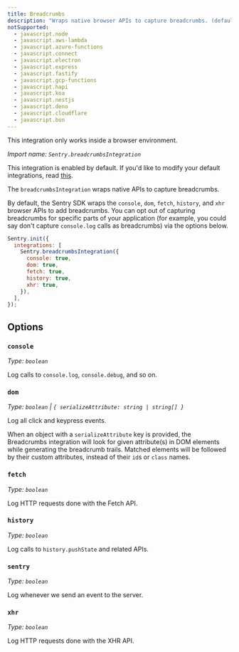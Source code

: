 ```yaml
---
title: Breadcrumbs
description: "Wraps native browser APIs to capture breadcrumbs. (default)"
notSupported:
  - javascript.node
  - javascript.aws-lambda
  - javascript.azure-functions
  - javascript.connect
  - javascript.electron
  - javascript.express
  - javascript.fastify
  - javascript.gcp-functions
  - javascript.hapi
  - javascript.koa
  - javascript.nestjs
  - javascript.deno
  - javascript.cloudflare
  - javascript.bun
---
```


<Alert>

This integration only works inside a browser environment.

</Alert>

_Import name: `Sentry.breadcrumbsIntegration`_

This integration is enabled by default. If you'd like to modify your default integrations, read [this](./../#modifying-default-integrations).

The `breadcrumbsIntegration` wraps native APIs to capture breadcrumbs.

By default, the Sentry SDK wraps the `console`, `dom`, `fetch`, `history`, and `xhr` browser APIs to add breadcrumbs. You can opt out of capturing breadcrumbs for specific parts of your application (for example, you could say don't capture `console.log` calls as breadcrumbs) via the options below.

```JavaScript
Sentry.init({
  integrations: [
    Sentry.breadcrumbsIntegration({
      console: true,
      dom: true,
      fetch: true,
      history: true,
      xhr: true,
    }),
  ],
});
```

## Options

### `console`

_Type: `boolean`_

Log calls to `console.log`, `console.debug`, and so on.

### `dom`

_Type: `boolean` | `{ serializeAttribute: string | string[] }`_

Log all click and keypress events.

When an object with a `serializeAttribute` key is provided, the Breadcrumbs integration will look for given attribute(s) in DOM elements while generating the breadcrumb trails. Matched elements will be followed by their custom attributes, instead of their `id`s or `class` names.

### `fetch`

_Type: `boolean`_

Log HTTP requests done with the Fetch API.

### `history`

_Type: `boolean`_

Log calls to `history.pushState` and related APIs.

### `sentry`

_Type: `boolean`_

Log whenever we send an event to the server.

### `xhr`

_Type: `boolean`_

Log HTTP requests done with the XHR API.
